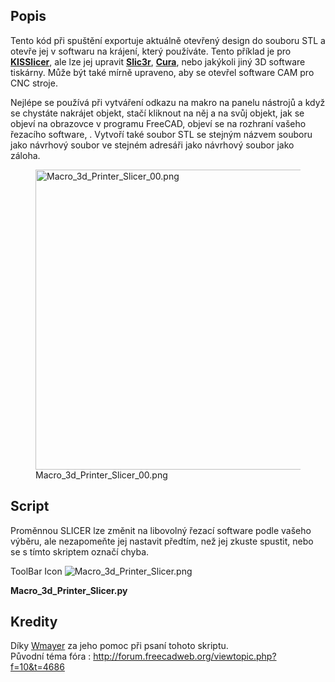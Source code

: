 <languages/>
<div class="mw-translate-fuzzy">
{{Macro/cs
|Name=Macro_3d_Printer_Slicer
|Icon=Macro_3d_Printer_Slicer.png
|Translate=Macro_3d_Printer_Slicer
|Description=Export do software pro krájení 3D tiskáren. Exportuje soubor stl ve stejném adresáři jako původní soubor návrhu a poté jej otevírá v software pro krájení.
|Author=cae2100
|Version=0.1
|Date=2013-10-10
|FCVersion=All
|Download=[https://www.freecadweb.org/wiki/images/9/96/Macro_3d_Printer_Slicer.png ToolBar Icon]
}}
</div>

== Popis ==
Tento kód při spuštění exportuje aktuálně otevřený design do souboru STL a otevře jej v softwaru na krájení, který používáte. Tento příklad je pro '''[http://kisslicer.com/ KISSlicer]''', ale lze jej upravit '''[http://slic3r.org/ Slic3r]''', '''[http://wiki.ultimaker.com/Cura Cura]''', nebo jakýkoli jiný 3D software tiskárny. Může být také mírně upraveno, aby se otevřel software CAM pro CNC stroje. 

Nejlépe se používá při vytváření odkazu na makro na panelu nástrojů a když se chystáte nakrájet objekt, stačí kliknout na něj a na svůj objekt, jak se objeví na obrazovce v programu FreeCAD, objeví se na rozhraní vašeho řezacího software, . Vytvoří také soubor STL se stejným názvem souboru jako návrhový soubor ve stejném adresáři jako návrhový soubor jako záloha.

[[File:Macro_3d_Printer_Slicer_00.png|480px]]

==Script==
Proměnnou SLICER lze změnit na libovolný řezací software podle vašeho výběru, ale nezapomeňte jej nastavit předtím, než jej zkuste spustit, nebo se s tímto skriptem označí chyba.

ToolBar Icon [[Image:Macro_3d_Printer_Slicer.png]]

'''Macro_3d_Printer_Slicer.py'''

{{MacroCode|code=
import FreeCAD
import Mesh
import sys
import math
import os
import subprocess
# some fuctions
def getPlacement(quat,vect,obj):
  if quat[3] > -1  and quat[3] < 1:
    delta = math.acos(quat[3])*2.0
    scale = math.sin(delta/2)
    rx = quat[0]/scale
    ry = quat[1]/scale
    rz = quat[2]/scale
  else:
    delta = 0
    rx = 0
    ry = 0
    rz = 1
  info0 = "translation "+str(vect.x)+" "+str(vect.y)+" "+str(vect.z)
  info1 = "rotation "+str(rx)+" "+str(ry)+" "+str(rz)+" "+str(delta)
  return info0+" "+info1
# some definitions
placement = App.Placement(App.Vector(0,0,0),App.Rotation(0,0,0,1))
# user need to set this directory where slicing software is located
OutDir = FreeCAD.ActiveDocument.FileName.replace(FreeCAD.ActiveDocument.Label + ".fcstd", "")
visible_objs = []
SLICER = "/kisslicer location/"                          # Put your Slicer program location here
os.chdir(SLICER)
# Get Objects in document
doc = App.ActiveDocument
objs = doc.Objects
# hide all
for obj in objs:
   if obj.ViewObject.isVisible():
      visible_objs.append(obj)
for obj in visible_objs:
  # get volume
  volume = obj.Shape.Volume
  # get Rotation and translation of volume
  quat = obj.Placement.Rotation.Q
  vect = obj.Placement.Base
  pinfo = getPlacement(quat,vect,obj)
  # reset placement, export it and set at original placement
  oldPlacement = obj.Placement
  obj.Placement = placement
  obj.Placement = oldPlacement   
stlFile = OutDir+str(doc.Label)+".stl"
Mesh.export(visible_objs,stlFile)
subprocess.Popen([SLICER + "KISSlicer", stlFile])
}}

<div class="mw-translate-fuzzy">
== Kredity ==
Díky [http://forum.freecadweb.org/viewtopic.php?f=10&t=4686 Wmayer] za jeho pomoc při psaní tohoto skriptu. <br />
Původní téma fóra : http://forum.freecadweb.org/viewtopic.php?f=10&t=4686
</div>
{{clear}}